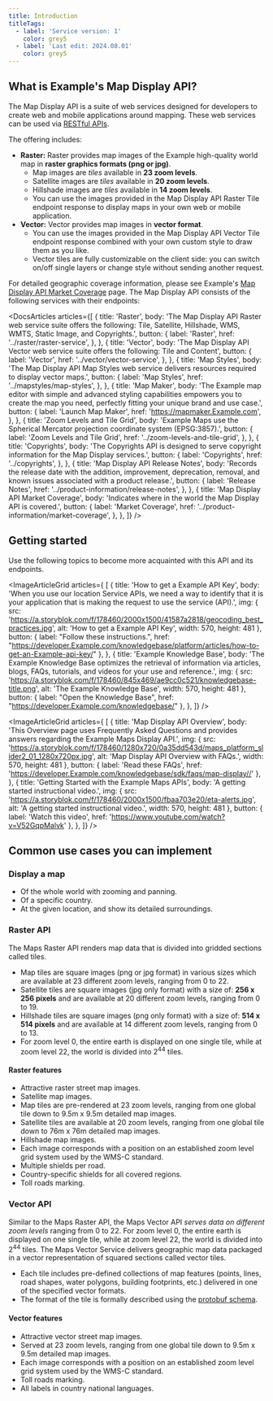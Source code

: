 ```yaml
---
title: Introduction
titleTags:
  - label: 'Service version: 1'
    color: grey5
  - label: 'Last edit: 2024.08.01'
    color: grey5
---
```


## What is Example's Map Display API?

The Map Display API is a suite of web services designed for developers to create web and mobile applications around mapping. These web services can be used via  [RESTful APIs](http://en.wikipedia.org/wiki/Representational_state_transfer).

The offering includes:

- **Raster:** Raster provides map images of the Example high-quality world map in **raster graphics formats (png or jpg)**.
  - Map images are _tiles_ available in **23 zoom levels**.
  - Satellite images are _tiles_ available in **20 zoom levels**.
  - Hillshade images are *tiles* available in **14 zoom levels**.
  - You can use the images provided in the Map Display API Raster Tile endpoint response to display maps in your own web or mobile application.
- **Vector:** Vector provides map images in **vector format**.
  - You can use the images provided in the Map Display API Vector Tile endpoint response combined with your own custom style to draw them as you like.
  - Vector tiles are fully customizable on the client side: you can switch on/off single layers or change style without sending another request.

For detailed geographic coverage information, please see Example's  [Map Display API Market Coverage](/map-display-api/documentation/product-information/market-coverage)  page. The Map Display API consists of the following services with their endpoints:

<DocsArticles
  articles={[
    {
      title: 'Raster',
      body: 'The Map Display API Raster web service suite offers the following: Tile, Satellite, Hillshade, WMS, WMTS, Static Image, and Copyrights.',
      button: {
        label: 'Raster',
        href: '../raster/raster-service',
      },
    },
    {
      title: 'Vector',
      body: 'The Map Display API Vector web service suite offers the following: Tile and Content',
      button: {
        label: 'Vector',
        href: '../vector/vector-service',
      },
    },
    {
      title: 'Map Styles',
      body: 'The Map Display API Map Styles web service delivers resources required to display vector maps.',
      button: {
        label: 'Map Styles',
        href: '../mapstyles/map-styles',
      },
    },
    {
      title: 'Map Maker',
      body: 'The Example map editor with simple and advanced styling capabilities empowers you to create the map you need, perfectly fitting your unique brand and use case.',
      button: {
        label: 'Launch Map Maker',
        href: 'https://mapmaker.Example.com',
      },
    },
    {
      title: 'Zoom Levels and Tile Grid',
      body: 'Example Maps use the Spherical Mercator projection coordinate system (EPSG:3857).',
      button: {
        label: 'Zoom Levels and Tile Grid',
        href: '../zoom-levels-and-tile-grid',
      },
    },
    {
      title: 'Copyrights',
      body: 'The Copyrights API is designed to serve copyright information for the Map Display services.',
      button: {
        label: 'Copyrights',
        href: '../copyrights',
      },
    },
    {
      title: 'Map Display API Release Notes',
      body: 'Records the release date with the addition, improvement, deprecation, removal, and known issues associated with a product release.',
      button: {
        label: 'Release Notes',
        href: '../product-information/release-notes',
      },
    },
    {
      title: 'Map Display API Market Coverage',
      body: 'Indicates where in the world the Map Display API is covered.',
      button: {
        label: 'Market Coverage',
        href: '../product-information/market-coverage',
      },
    },
  ]}
/>

## Getting started

Use the following topics to become more acquainted with this API and its endpoints.  

<ImageArticleGrid  articles={
[
  {
    title: 'How to get a Example API Key',
    body: 'When you use our location Service APIs, we need a way to identify that it is your application that is making the request to use the service (API).',
    img: {
      src: 'https://a.storyblok.com/f/178460/2000x1500/41587a2818/geocoding_best_practices.jpg',
      alt: 'How to get a Example API Key',
      width: 570,
      height: 481
    },
    button: {
        label: "Follow these instructions.",
        href: "https://developer.Example.com/knowledgebase/platform/articles/how-to-get-an-Example-api-key/"
    },
  },
  {
    title: 'Example Knowledge Base',
    body: 'The Example Knowledge Base optimizes the retrieval of information via articles, blogs, FAQs, tutorials, and videos for your use and reference.',
    img: {
      src: 'https://a.storyblok.com/f/178460/845x469/ae9cc0c521/knowledgebase-title.png',
      alt: 'The Example Knowledge Base',
      width: 570,
      height: 481
    },
    button: {
        label: "Open the Knowledge Base",
        href: "https://developer.Example.com/knowledgebase/"
    },
  },
]} />  

<ImageArticleGrid  articles={
[
  {
    title: 'Map Display API Overview',
    body: 'This Overview page uses Frequently Asked Questions and provides answers regarding the Example Maps Display API.',
    img: {
      src: 'https://a.storyblok.com/f/178460/1280x720/0a35dd543d/maps_platform_slider2_01_1280x720px.jpg', 
      alt: 'Map Display API Overview with FAQs.',
      width: 570,
      height: 481
    },
    button: {
      label: 'Read these FAQs',
      href: 'https://developer.Example.com/knowledgebase/sdk/faqs/map-display//'
    },
  },
  {
    title: 'Getting Started with the Example Maps APIs',
    body: 'A getting started instructional video.',
    img: {
      src: 'https://a.storyblok.com/f/178460/2000x1500/fbaa703e20/eta-alerts.jpg',
      alt: 'A getting started instructional video.',
      width: 570,
      height: 481
    },
    button: {
      label: 'Watch this video',
      href: 'https://www.youtube.com/watch?v=V52GqpMalvk'
    },
  },
]} />  

## Common use cases you can implement

### Display a map

- Of the whole world with zooming and panning.
- Of a specific country.
- At the given location, and show its detailed surroundings.

### Raster API

The Maps Raster API renders map data that is divided into gridded sections called tiles.

- Map tiles are square images (png or jpg format) in various sizes which are available at 23 different zoom levels, ranging from 0 to 22.
- Satellite tiles are square images (jpg only format) with a size of:  **256 x 256 pixels**  and are available at 20 different zoom levels, ranging from 0 to 19.
- Hillshade tiles are square images (png only format) with a size of: <b>514 x 514 pixels</b> and are available at 14 different zoom levels, ranging from 0 to 13.
- For zoom level 0, the entire earth is displayed on one single tile, while at zoom level 22, the world is divided into 2<sup>44</sup> tiles.

<h4 style={{ fontSize: '1em' }}>Raster features</h4> 

- Attractive raster street map images.
- Satellite map images.
- Map tiles are pre-rendered at 23 zoom levels, ranging from one global tile down to 9.5m x 9.5m detailed map images.
- Satellite tiles are available at 20 zoom levels, ranging from one global tile down to 76m x 76m detailed map images.
- Hillshade map images.
- Each image corresponds with a position on an established zoom level grid system used by the WMS-C standard.
- Multiple shields per road.
- Country-specific shields for all covered regions.
- Toll roads marking.

### Vector API

Similar to the Maps Raster API, the Maps Vector API _serves data on different zoom levels_ ranging from 0 to 22. For zoom level 0, the entire earth is displayed on one single tile, while at zoom level 22, the world is divided into 2<sup>44</sup> tiles. The Maps Vector Service delivers geographic map data packaged in a vector representation of squared sections called vector tiles.

- Each tile includes pre-defined collections of map features (points, lines, road shapes, water polygons, building footprints, etc.) delivered in one of the specified vector formats.
- The format of the tile is formally described using the [protobuf schema](https://github.com/protocolbuffers/protobuf).

<h4 style={{ fontSize: '1em' }}>Vector features</h4> 

- Attractive vector street map images.
- Served at 23 zoom levels, ranging from one global tile down to 9.5m x 9.5m detailed map images.
- Each image corresponds with a position on an established zoom level grid system used by the WMS-C standard.
- Toll roads marking.
- All labels in country national languages.

